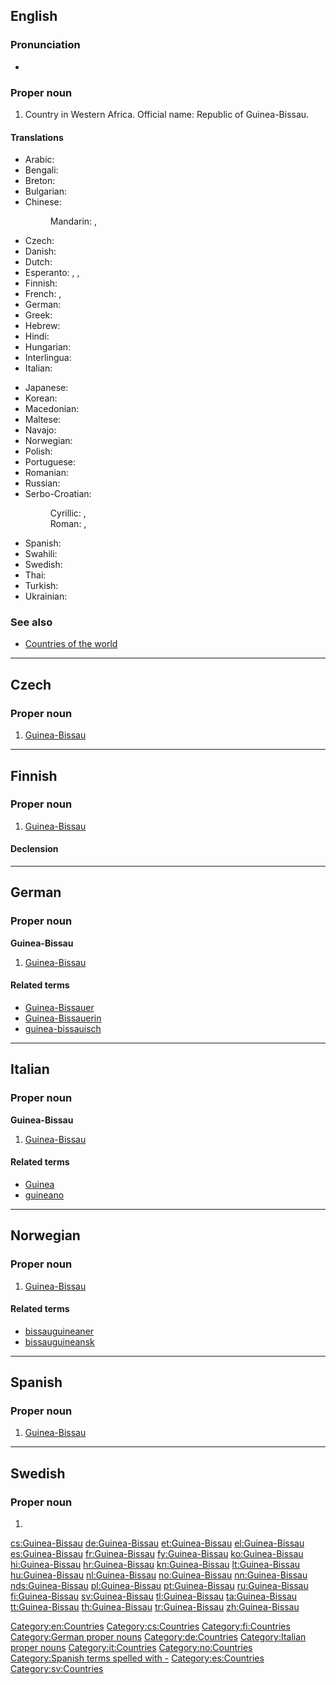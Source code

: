==English==

===Pronunciation===
* {{audio|En-us-Guinea-Bissau.ogg|Audio (US)}}

===Proper noun===
{{en-proper noun}}

# Country in Western Africa. Official name: Republic of Guinea-Bissau.

====Translations====
{{trans-top|Republic of Guinea-Bissau}}
* Arabic: {{t-|ar|غينيا بيساو|f|tr=ghiníyya bisaaw|sc=Arab}}
* Bengali: {{t-|bn|গিনি-বিসাউ|sc=Beng}}
* Breton: {{t-|br|Ginea-Bissau}}
* Bulgarian: {{t-|bg|Гвинея-Бисау|f|tr=Gvineja-Bisau|sc=Cyrl}}
* Chinese:
*: Mandarin: {{t-|cmn|幾內亞比紹|sc=Hani}}, {{t-|cmn|几内亚比绍|tr=Jǐnèiyà Bǐshào|sc=Hani}}
* Czech: {{t+|cs|Guinea-Bissau|f}}
* Danish: {{t-|da|Guinea-Bissau}}
* Dutch: {{t+|nl|Guinee-Bissau}}
* Esperanto: {{t-|eo|Gvineo-Bisaŭo}}, {{t-|eo|Gvineo-Bisaŭa}}, {{t-|eo|Gvineo Bisaŭa}}
* Finnish: {{t+|fi|Guinea-Bissau}}
* French: {{t+|fr|Guinée-Bissao}}, {{t+|fr|Guinée-Bissau}}
* German: {{t+|de|Guinea-Bissau}}
* Greek: {{t-|el|Γουινέα-Μπισσάου|tr=Gouinéa-Bissáou|sc=Grek}}
* Hebrew: {{t-|he|גינאה ביסאו|tr=gineh bisau|sc=Hebr}}
* Hindi: {{t+|hi|गिनी-बिसाऊ|tr=ginī-bisā'ū|sc=Deva}}
* Hungarian: {{t+|hu|Bissau-Guinea}}
* Interlingua: {{t-|ia|Guinea-Bissau}}
* Italian: {{t-|it|Guinea Bissau}}
{{trans-mid}}
* Japanese: {{t-|ja|ギニアビサウ|tr=Ginia Bisau}}
* Korean: {{t+|ko|기니비사우|tr=Ginibisau}}
* Macedonian: {{t-|mk|Гвинеја-Бисао|f|tr=Gvinéja-Bisáo|sc=Cyrl}}
* Maltese: {{t-|mt|Gwinea Bissaw|alt=il-Gwinea Bissaw}}
* Navajo: {{tø|nv|Gíní Bisó}}
* Norwegian: {{t+|no|Guinea-Bissau}}
* Polish: {{t+|pl|Gwinea Bissau}}
* Portuguese: {{t+|pt|Guiné-Bissau}}
* Romanian: {{t-|ro|Guineea-Bissau|f}}
* Russian: {{t-|ru|Гвинея-Бисау|f|tr=Gvinéja-Bisáu|sc=Cyrl}}
* Serbo-Croatian:
*: Cyrillic: {{t-|sh|Гвинеја Бисао|f|sc=Cyrl}}, {{t-|sh|Гвинеја Бисау|f}}
*: Roman: {{t-|sh|Gvineja Bisao|f}}, {{t-|sh|Gvineja Bisau|f}}
* Spanish: {{t+|es|Guinea-Bissau|f}}
* Swahili: {{t+|sw|Ginebisau}}
* Swedish: {{t+|sv|Guinea-Bissau}}
* Thai: {{t-|th|ประเทศกินี-บิสเซา|sc=Thai}}
* Turkish: {{t-|tr|Gine-Bissau}}
* Ukrainian: {{t+|uk|Гвінея-Бісау|tr=Hvineja-Bisau|sc=Cyrl}}
{{trans-bottom}}

===See also===
* [[Appendix:Countries of the world|Countries of the world]]

[[Category:en:Countries]]

----

==Czech==

===Proper noun===
{{cs-proper noun|g=f}}

# [[#English|Guinea-Bissau]]

[[Category:cs:Countries]]

----

==Finnish==
{{wikipedia|lang=fi}}

===Proper noun===
{{fi-proper noun}}

# [[#English|Guinea-Bissau]]

====Declension====
{{fi-decl-rosé|Guinea-Bissa|u|nopl=1}}

[[Category:fi:Countries]]

----

==German==
{{wikipedia|lang=de}}

===Proper noun===
'''Guinea-Bissau''' {{n}}

# [[#English|Guinea-Bissau]]

====Related terms====
* [[Guinea-Bissauer]]
* [[Guinea-Bissauerin]]
* [[guinea-bissauisch]]

[[Category:German proper nouns]]
[[Category:de:Countries]]

----

==Italian==
{{wikipedia|lang=it}}

===Proper noun===
'''Guinea-Bissau''' {{f}}

# [[#English|Guinea-Bissau]]

====Related terms====
* [[Guinea]]
* [[guineano]]

[[Category:Italian proper nouns]]
[[Category:it:Countries]]

----

==Norwegian==

===Proper noun===
{{head|no|proper noun}}

# [[#English|Guinea-Bissau]]

====Related terms====
* [[bissauguineaner]]
* [[bissauguineansk]]

[[Category:no:Countries]]

----

==Spanish==

===Proper noun===
{{es-proper noun|f}}

# [[#English|Guinea-Bissau]]

[[Category:Spanish terms spelled with -]]
[[Category:es:Countries]]

----

==Swedish==
{{wikipedia|lang=sv}}

===Proper noun===
{{head|sv|proper noun|g=n}}

# {{l|en|Guinea-Bissau}}

[[Category:sv:Countries]]

[[cs:Guinea-Bissau]]
[[de:Guinea-Bissau]]
[[et:Guinea-Bissau]]
[[el:Guinea-Bissau]]
[[es:Guinea-Bissau]]
[[fr:Guinea-Bissau]]
[[fy:Guinea-Bissau]]
[[ko:Guinea-Bissau]]
[[hi:Guinea-Bissau]]
[[hr:Guinea-Bissau]]
[[kn:Guinea-Bissau]]
[[lt:Guinea-Bissau]]
[[hu:Guinea-Bissau]]
[[nl:Guinea-Bissau]]
[[no:Guinea-Bissau]]
[[nn:Guinea-Bissau]]
[[nds:Guinea-Bissau]]
[[pl:Guinea-Bissau]]
[[pt:Guinea-Bissau]]
[[ru:Guinea-Bissau]]
[[fi:Guinea-Bissau]]
[[sv:Guinea-Bissau]]
[[tl:Guinea-Bissau]]
[[ta:Guinea-Bissau]]
[[tt:Guinea-Bissau]]
[[th:Guinea-Bissau]]
[[tr:Guinea-Bissau]]
[[zh:Guinea-Bissau]]